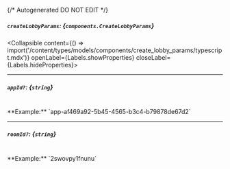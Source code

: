 {/* Autogenerated DO NOT EDIT  */}

##### `createLobbyParams`: *{`components.CreateLobbyParams`}*
<Collapsible content={() => import('/content/types/models/components/create_lobby_params/typescript.mdx')} openLabel={Labels.showProperties} closeLabel={Labels.hideProperties}>
</Collapsible>

---
##### `appId?`: *{`string`}*
<br/>
**Example:** `app-af469a92-5b45-4565-b3c4-b79878de67d2`

---
##### `roomId?`: *{`string`}*
<br/>
**Example:** `2swovpy1fnunu`


